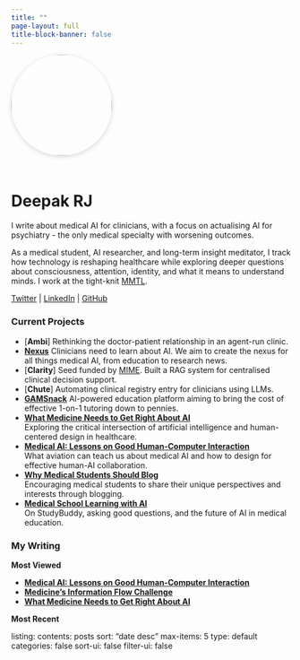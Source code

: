 ```yaml
---
title: ""
page-layout: full
title-block-banner: false
---
```


![](profile.jpg){fig-align="center" width=180px style="border-radius: 50%; box-shadow: 0 2px 8px rgba(0,0,0,0.15); margin-bottom: 1.5rem;"}

# Deepak RJ

I write about medical AI for clinicians, with a focus on actualising AI for psychiatry - the only medical specialty with worsening outcomes.

As a medical student, AI researcher, and long-term insight meditator, I track how technology is reshaping healthcare while exploring deeper questions about consciousness, attention, identity, and what it means to understand minds. I work at the tight-knit [MMTL](https://www.linkedin.com/company/monash-medical-technology-lab/).

[Twitter](https://x.com/dyad_rj) | [LinkedIn](https://www.linkedin.com/in/deepak-r-j/) | [GitHub](https://github.com/Dyadd)

::: {.grid}

::: {.g-col-6}
### Current Projects

::: {.card-list}
- [**Ambi**]
  <span class="card-desc">Rethinking the doctor-patient relationship in an agent-run clinic.</span>
- [**Nexus**](www.nexusmedtech.org)
  <span class="card-desc">Clinicians need to learn about AI. We aim to create the nexus for all things medical AI, from education to research news.</span>
- [**Clarity**]
  <span class="card-desc">Seed funded by [MIME](https://www.monash.edu/mime). Built a RAG system for centralised clinical decision support.</span>
- [**Chute**] 
  <span class="card-desc">Automating clinical registry entry for clinicians using LLMs.</span>
- [**GAMSnack**](www.gamsnack.com)
  <span class="card-desc">AI-powered education platform aiming to bring the cost of effective 1-on-1 tutoring down to pennies.</span>
- [**What Medicine Needs to Get Right About AI**](posts/What_Medicine_needs_to_get_right_about_AI/index.qmd)  
  <span class="card-desc">Exploring the critical intersection of artificial intelligence and human-centered design in healthcare.</span>
- [**Medical AI: Lessons on Good Human-Computer Interaction**](posts/mAI_HCI_detailed/index.qmd)  
  <span class="card-desc">What aviation can teach us about medical AI and how to design for effective human-AI collaboration.</span>
- [**Why Medical Students Should Blog**](posts/medical-student-writing/index.qmd)  
  <span class="card-desc">Encouraging medical students to share their unique perspectives and interests through blogging.</span>
- [**Medical School Learning with AI**](posts/medical-school-ai-education/index.qmd)  
  <span class="card-desc">On StudyBuddy, asking good questions, and the future of AI in medical education.</span>
:::

:::

::: {.g-col-6}
### My Writing

**Most Viewed**

::: {.card-list}
- [**Medical AI: Lessons on Good Human-Computer Interaction**](posts/mAI_HCI_detailed/index.qmd)
- [**Medicine's Information Flow Challenge**](posts/information-flow-is-underrated/index.qmd)
- [**What Medicine Needs to Get Right About AI**](posts/What_Medicine_needs_to_get_right_about_AI/index.qmd)  
:::

**Most Recent**

::: {.listing}
listing:
  contents: posts
  sort: "date desc"
  max-items: 5
  type: default
  categories: false
  sort-ui: false
  filter-ui: false
:::

:::
:::


